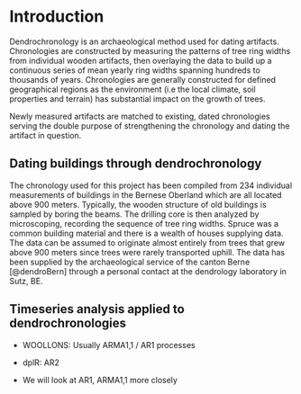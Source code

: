 # Introduction

Dendrochronology is an archaeological method used for dating artifacts. Chronologies are constructed by measuring the patterns of tree ring widths from individual wooden artifacts, then overlaying the data to build up a continuous series of mean yearly ring widths spanning hundreds to thousands of years. Chronologies are generally constructed for defined geographical regions as the environment (i.e the local climate, soil properties and terrain) has substantial impact on the growth of trees.

Newly measured artifacts are matched to existing, dated chronologies serving the double purpose of strengthening the chronology and dating the artifact in question.

## Dating buildings through dendrochronology

The chronology used for this project has been compiled from 234 individual measurements of buildings in the Bernese Oberland which are all located above 900 meters. Typically, the wooden structure of old buildings is sampled by boring the beams. The drilling core is then analyzed by microscoping, recording the sequence of tree ring widths. Spruce was a common building material and there is a wealth of houses supplying data. The data can be assumed to originate almost entirely from trees that grew above 900 meters since trees were rarely transported uphill. The data has been supplied by the archaeological service of the canton Berne [@dendroBern] through a personal contact at the dendrology laboratory in Sutz, BE.

## Timeseries analysis applied to dendrochronologies

- WOOLLONS: Usually ARMA1,1 / AR1 processes

- dplR: AR2

- We will look at AR1, ARMA1,1 more closely
